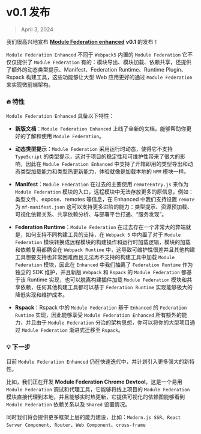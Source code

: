 # v0.1 发布

> April 3, 2024

我们很高兴地宣布 **[Module Federation enhanced](https://github.com/module-federation/universe)** **v0.1** 的发布！

`Module Federation Enhanced` 不同于 `Webpack5` 内置的 `Module Federation` 它不仅仅提供了 `Module Federation` 有的：模块导出、模块加载、依赖共享，还提供了额外的动态类型提示、Manifest、Federation Runtime、Runtime Plugin、Rspack 构建工具，这些功能够让大型 Web 应用更好的通过 `Module Federation` 来实现微前端架构。


### 🔥 特性

`Module Federation Enhanced` 具备以下特性：

- **新版文档**：`Module Federation Enhanced` 上线了全新的文档，能够帮助你更好的了解和使用 `Module Federation`。

- **动态类型提示**：`Module Federation` 采用运行时动态，使得它不支持 `TypeScript` 的类型提示，这对于项目的稳定性和可维护性带来了很大的影响，因此在 `Module Federation Enhanced` 中支持了开箱即用的类型导出和动态类型加载能力和类型热更新能力，体验就像是加载本地的 `NPM` 模块一样。

- **Manifest**：`Module Federation` 在过去的主要使用 `remoteEntry.js` 来作为 `Module Federation` 模块的入口，远程模块中无法存放更多的原信息，例如：类型文件、expose、remotes 等信息，在 Enhanced 中我们支持设置 `remote` 为 `mf-manifest.json` 这可以支持更多进阶的能力：类型提示、资源预加载、可视化依赖关系、共享依赖分析、与部署平台打通、“服务发现”。

- **Federation Runtime**：`Module Federation` 在过去存在一个非常大的弊端就是，如何支持不同构建工具的支持，在 `Webpack 5` 中内置了对于 `Module Federation` 模块转换成远程模块的构建操作和运行时加载逻辑，模块的加载和依赖复用都耦合在 `Webpack Runtime` 中，这导致可维护性很差并且其他构建工具想要支持也非常困难而且无法再不支持的构建工具中加载 `Module Federation` 模块，因此在 `Enhanced` 中我们抽离了 `Federation Runtime` 作为独立的 SDK 维护，并且新版 `Webpack` 和 `Rspack` 的 `Module Federation` 都基于该 Runtime 实现，也可以脱离构建插件加载 `Module Federation` 模块和共享依赖，任何其他构建工具都可以基于 `Federation Runtime` 实现能够极大的降低实现和维护成本。

- **Rspack**：Rspack 中的 `Module Federation` 基于 `Enhanced` 的 `Federation Runtime` 实现，因此能够享受 `Module Federation Enhanced` 所有额外的能力，并且由于 `Module Federation` 分治的架构思想，你可以将你的大型项目通过 `Module Federation` 渐进式迁移至 `Rspack`。


### 💡 下一步

目前 `Module Federation Enhanced` 仍在快速迭代中，并计划引入更多强大的新特性。

比如，我们正在开发 **Module Federation Chrome Devtool**，这是一个易用 `Module Federation` 调试和代理工具，它能够将线上项目的 `Module Federation` 模块直接代理到本地，并且能够实时热更新，它提供可视化的依赖图能够看到 `Module Federation` 依赖关系以及 `Shared` 设置情况。

同时我们将会提供更多框架上层的能力建设，比如：`Modern.js SSR`、`React Server Component`、`Router`、`Web Component`、`cross-frame`
